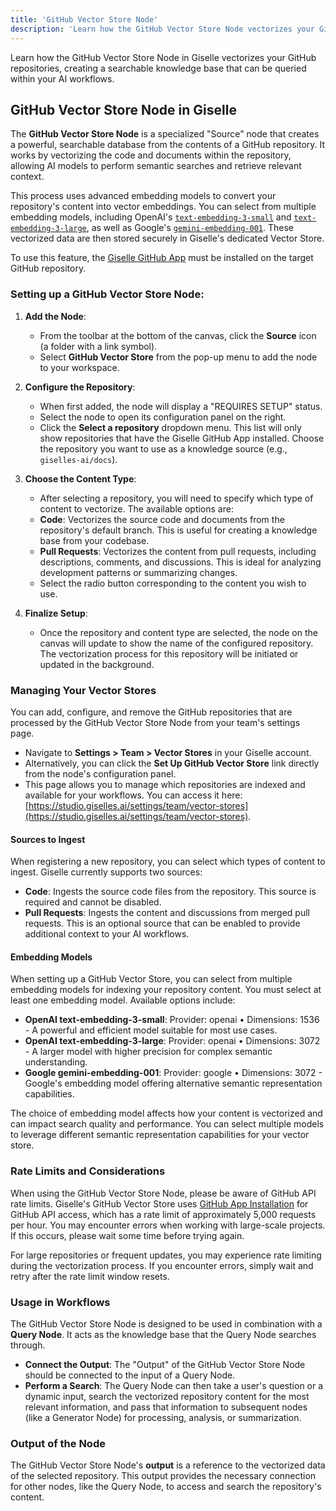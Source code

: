 ```yaml
---
title: 'GitHub Vector Store Node'
description: 'Learn how the GitHub Vector Store Node vectorizes your GitHub repositories, creating a searchable knowledge base for your AI workflows in Giselle.'
---
```


Learn how the GitHub Vector Store Node in Giselle vectorizes your GitHub repositories, creating a searchable knowledge base that can be queried within your AI workflows.

## GitHub Vector Store Node in Giselle

The **GitHub Vector Store Node** is a specialized "Source" node that creates a powerful, searchable database from the contents of a GitHub repository. It works by vectorizing the code and documents within the repository, allowing AI models to perform semantic searches and retrieve relevant context.

This process uses advanced embedding models to convert your repository's content into vector embeddings. You can select from multiple embedding models, including OpenAI's [`text-embedding-3-small`](https://platform.openai.com/docs/models/text-embedding-3-small) and [`text-embedding-3-large`](https://platform.openai.com/docs/models/text-embedding-3-large), as well as Google's [`gemini-embedding-001`](https://console.cloud.google.com/vertex-ai/publishers/google/model-garden/gemini-embedding-001?hl=en). These vectorized data are then stored securely in Giselle's dedicated Vector Store.

To use this feature, the [Giselle GitHub App](https://github.com/apps/giselles-ai) must be installed on the target GitHub repository.

### Setting up a GitHub Vector Store Node:

1.  **Add the Node**:
    *   From the toolbar at the bottom of the canvas, click the **Source** icon (a folder with a link symbol).
    *   Select **GitHub Vector Store** from the pop-up menu to add the node to your workspace.

2.  **Configure the Repository**:
    *   When first added, the node will display a "REQUIRES SETUP" status.
    *   Select the node to open its configuration panel on the right.
    *   Click the **Select a repository** dropdown menu. This list will only show repositories that have the Giselle GitHub App installed. Choose the repository you want to use as a knowledge source (e.g., `giselles-ai/docs`).

3.  **Choose the Content Type**:
    *   After selecting a repository, you will need to specify which type of content to vectorize. The available options are:
      *   **Code**: Vectorizes the source code and documents from the repository's default branch. This is useful for creating a knowledge base from your codebase.
      *   **Pull Requests**: Vectorizes the content from pull requests, including descriptions, comments, and discussions. This is ideal for analyzing development patterns or summarizing changes.
    *   Select the radio button corresponding to the content you wish to use.

4.  **Finalize Setup**:
    *   Once the repository and content type are selected, the node on the canvas will update to show the name of the configured repository. The vectorization process for this repository will be initiated or updated in the background.

### Managing Your Vector Stores

You can add, configure, and remove the GitHub repositories that are processed by the GitHub Vector Store Node from your team's settings page.

*   Navigate to **Settings > Team > Vector Stores** in your Giselle account.
*   Alternatively, you can click the **Set Up GitHub Vector Store** link directly from the node's configuration panel.
*   This page allows you to manage which repositories are indexed and available for your workflows. You can access it here: [https://studio.giselles.ai/settings/team/vector-stores](https://studio.giselles.ai/settings/team/vector-stores).

#### Sources to Ingest
When registering a new repository, you can select which types of content to ingest. Giselle currently supports two sources:

*   **Code**: Ingests the source code files from the repository. This source is required and cannot be disabled.
*   **Pull Requests**: Ingests the content and discussions from merged pull requests. This is an optional source that can be enabled to provide additional context to your AI workflows.

#### Embedding Models
When setting up a GitHub Vector Store, you can select from multiple embedding models for indexing your repository content. You must select at least one embedding model. Available options include:

*   **OpenAI text-embedding-3-small**: Provider: openai • Dimensions: 1536 - A powerful and efficient model suitable for most use cases.
*   **OpenAI text-embedding-3-large**: Provider: openai • Dimensions: 3072 - A larger model with higher precision for complex semantic understanding.
*   **Google gemini-embedding-001**: Provider: google • Dimensions: 3072 - Google's embedding model offering alternative semantic representation capabilities.

The choice of embedding model affects how your content is vectorized and can impact search quality and performance. You can select multiple models to leverage different semantic representation capabilities for your vector store.

### Rate Limits and Considerations
When using the GitHub Vector Store Node, please be aware of GitHub API rate limits. Giselle's GitHub Vector Store uses [GitHub App Installation](https://docs.github.com/ja/rest/using-the-rest-api/rate-limits-for-the-rest-api?apiVersion=2022-11-28#primary-rate-limit-for-github-app-installations) for GitHub API access, which has a rate limit of approximately 5,000 requests per hour. You may encounter errors when working with large-scale projects. If this occurs, please wait some time before trying again.

For large repositories or frequent updates, you may experience rate limiting during the vectorization process. If you encounter errors, simply wait and retry after the rate limit window resets.

### Usage in Workflows

The GitHub Vector Store Node is designed to be used in combination with a **Query Node**. It acts as the knowledge base that the Query Node searches through.

*   **Connect the Output**: The "Output" of the GitHub Vector Store Node should be connected to the input of a Query Node.
*   **Perform a Search**: The Query Node can then take a user's question or a dynamic input, search the vectorized repository content for the most relevant information, and pass that information to subsequent nodes (like a Generator Node) for processing, analysis, or summarization.

### Output of the Node

The GitHub Vector Store Node's **output** is a reference to the vectorized data of the selected repository. This output provides the necessary connection for other nodes, like the Query Node, to access and search the repository's content.
